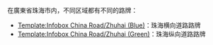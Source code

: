 {{mbox
 | type = content
 | image = [[File:Template-X.svg|70px]]
 | text = <strong class="error"><span style="color:#FF0000;">'''<big>警報：路牌代碼出錯（R2）！！！</big>'''</span></strong>
*如您见到<nowiki>{{Infobox China Road/Zhuhai}}</nowiki>该错误模版，<span style="color:#FF0000;">您必須要寫清楚什么路牌归什么模板，'''重要别寫錯！'''</span>因為整个珠海市里面的路牌是<span style="color:#800000;">有分馬路是否主要道路及街道</span>来用，所以分出了<span style="color:#800000;">两個版</span>的路牌。按照下面的代碼（其中一個）填写：
::'''類型=Zhuhai (Blue)'''<span style="color:#808080;">（珠海横向道路路牌）</span>
::'''類型=Zhuhai (Green)'''<span style="color:#808080;">（珠海纵向道路路牌）</span>
<strong class="error"><big>'''注意：後面<span style="color:#808080;">灰字</span>如寫上去的話，这个模版将会出错！！！'''</big></strong>
}}
<noinclude>
在廣東省珠海市内，不同区域都有不同的路牌：
*[[Template:Infobox China Road/Zhuhai (Blue)]]：珠海横向道路路牌
*[[Template:Infobox China Road/Zhuhai (Green)]]：珠海纵向道路路牌
</noinclude>